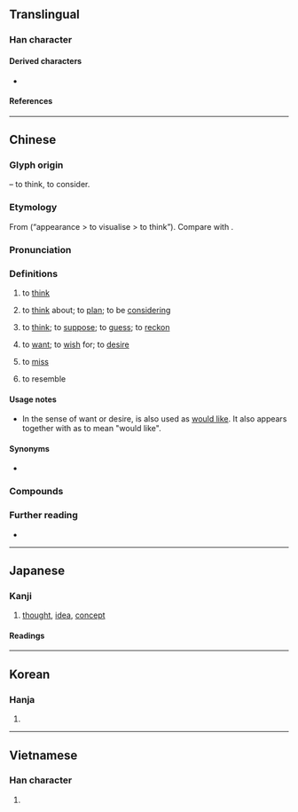 {{character info}}
==Translingual==
{{stroke order|strokes=13}}
{{stroke order|type=animate}}

===Han character===
{{Han char|rn=61|rad=心|as=09|sn=13|four=46330|canj=DUP|ids=⿱相心}}

====Derived characters====
* {{l|mul|[[𫾋]]}}

====References====
{{Han ref|kx=0392.260|dkj=10858|dj=0728.100|hdz=42320.110|uh=60F3}}

----

==Chinese==
{{zh-forms}}

===Glyph origin===
{{Han etym}}
{{Han compound|相|心|t2=heart, mind|ls=psc|c1=p|c2=s}} – to think, to consider.

===Etymology===
From {{och-l|相|to observe; appearance}} (“appearance > to visualise > to think”). Compare with {{cog|my|စဉ်းစား||to think}}.

===Pronunciation===
{{zh-pron
|m=xiǎng
|m-s=xiang3
|dg=щён2
|c=soeng2
|c-t=lhiang2
|g=xiong3
|h=pfs=sióng;gd=xiong3
|j=xion2
|mb=siǒ̤ng
|md=siōng
|mn=xm,tp,kh,sx,yl,km,mg,hc,tc:siūⁿ/qz,lk,ph:siǔⁿ/zz,tn,md:siōⁿ/pn:siāuⁿ/xm,qz,tw:sióng/zz:siáng
|mn_note=siūⁿ/siǔⁿ/siōⁿ - vernacular; sióng/siáng - literary
|mn-t=siên6/sion6/siang2
|mn-t_note=siên6/sion6 - vernacular (siên6 - Chaozhou); siang2 - literary
|w=2xian
|x=sian3
|mc=y
|oc=y
|ma=y
|cat=v
}}

===Definitions===
{{zh-hanzi}}

# to [[think]] {{gl|to conceive of something or someone}}
#: {{zh-x|你 想 多 了 吧！|You've over'''thought''' this!; You've '''read too much''' into this!}}
#: {{zh-x|我 想 她 是 衰老 了。|I '''think''' she's going senile.}}
# to [[think]] about; to [[plan]]; to be [[considering]]
#: {{zh-x|我 想 在 暑假{jià} 打工。|I'm '''planning''' to get a job for the summer.}}
# to [[think]]; to [[suppose]]; to [[guess]]; to [[reckon]]
#: {{zh-x|我 想 我 能 給 你 找 到 合適 的 尺碼。|I '''think''' I can find the right size for you.}}
# to [[want]]; to [[wish]] for; to [[desire]]
#: {{zh-x|還 想 喝 一 杯 嗎？|Would you '''like''' another drink?}}
#: {{zh-x|她 想 當 芭蕾舞 演員。|She '''wants''' to be a ballet dancer.}}
#: {{zh-x|我 很 想 睡。|I'm really sleepy (''lit.'' I really '''want''' to sleep.)}}
#: {{zh-x|睇 到 唔 想 睇|watched so much that one doesn't want to watch any more|C}}
# to [[miss]] {{gl|to feel the absence of someone or something}}
#: {{zh-x|你 走 了 我 會 想 你 的。|I'll '''miss''' you when you're gone.}}
# to resemble
#: {{zh-x|雲 '''想''' 衣裳 花 '''想''' 容||CL|ref={{lang|zh|李白《清平調》}}}}

==== Usage notes ====
* In the sense of want or desire, {{zh-l|想}} is also used as [[would like]]. It also appears together with {{zh-l|要|'''yào'''}} as {{zh-l|想要}} to mean "would like".

====Synonyms====
{{zh-dial}}
{{zh-dial|要}}
{{zh-dial|想念}}
* {{sense|to reckon}}
{{zh-syn-saurus|認為}}

===Compounds===
{{zh-der|想必|想不到|想不開|想當然|想得開|想得美|想到|想法|想方設法|想家|想開|想來|想念|想起|想起來|想入非非|想通|想望|想像/想象|想像/想象力|想要|猜想|感想|構想|幻想|回想|空想|理想|夢想|瞑想|思前想後|妄想|心想事成|意想|不堪設想|不想|中心思想|伏想|休想|假想|假想敵|傾想|儘想|冥思苦想|冥想|凝想|前思後想|千思萬想|可想而知|呆想|夢勞魂想|夢想成真|奇想|妄想症|妙想|封建思想|左思右想|巴想|幻想力|幻想曲|幻想派|心無二想|思想|思想史|思想家|思想庫|思想戰|悁想|想一想|想不透|想不通|想來想去|想像|想像力|想前顧後|想度|想慕|想法子|想當然耳|想碴兒|想見|想頭|意想不到|慨想|懷想|懸想|戰略思想|推想|揣想|摹想|料想|暗想|暢想|暮想朝思|有想頭|朝思夕想|朝思暮想|東想西想|沒心想|沒心沒想|沒想到|沒想頭|浮想|浮想聯翩|涉想|渴想|濠濮間想|無想頭|煩想|狂想|狂想曲|獃想|玄想|理想主義|理想化|理想國|異想天開|痴心妄想|痴想|白想想|眠思夢想|瞎想|神仙思想|突發奇想|緬想|老莊思想|聯想|聯想力|胡思亂想|胡想|臆想幣|苦思惡想|茶思飯想|著想/着想|行思坐想|觀想念佛|設想|試想|貪心妄想|追想|退一步想|逸想|遐想|難以想像|非非想|預想|默想|少年袂曉想，食老毋成樣:siàu-liân bē-hiáu siūⁿ, chia̍h-lāu m̄-chiâⁿ-iūⁿ;Min Nan|數想:siàu-siūⁿ;Min Nan}}

===Further reading===
* {{thcwd|9451}}

{{zh-cat|Beginning|Thinking}}

----

==Japanese==

===Kanji===
{{ja-kanji|grade=3|rs=心09}}

# [[thought]], [[idea]], [[concept]]

====Readings====
{{ja-readings
|goon=そう<さう
|kanon=しょう<しやう
|kanyoon=そ
|kun=おも-い<おも-ひ, おも-う<おも-ふ
}}

----

==Korean==

===Hanja===
{{ko-hanja|생각|상}}

# {{hanja form of|상|[[idea]], [[thought]]}}

----

==Vietnamese==

===Han character===
{{vi-readings|reading=tưởng|rs=心09}}

# {{rfdef|vi|sort=心09}}